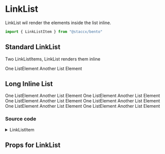 
<Meta title="Components|Lists/LinkList" component={LinkListItem}/>

# LinkList
LinkList wil render the elements inside the list inline.

```javascript
import { LinkListItem } from "@staccx/bento"
```

## Standard LinkList
Two LinkListItems, LinkList renders them inline

<Preview>
  <Story name="Standard">
       <List>
          <LinkListItem to={"/"}>One ListElement</LinkListItem>
          <LinkListItem to={"/"}>Another List Element</LinkListItem>
        </List>
  </Story>
</Preview>

## Long Inline List

<Preview>
  <Story name="Long List">
       <List>
          <LinkListItem to={"/"}>One ListElement</LinkListItem>
          <LinkListItem to={"/"}>Another List Element</LinkListItem>
          <LinkListItem to={"/"}>One ListElement</LinkListItem>
          <LinkListItem to={"/"}>Another List Element</LinkListItem>
          <LinkListItem to={"/"}>One ListElement</LinkListItem>
          <LinkListItem to={"/"}>Another List Element</LinkListItem>
          <LinkListItem to={"/"}>One ListElement</LinkListItem>
          <LinkListItem to={"/"}>Another List Element</LinkListItem>
          <LinkListItem to={"/"}>One ListElement</LinkListItem>
          <LinkListItem to={"/"}>Another List Element</LinkListItem>
          <LinkListItem to={"/"}>One ListElement</LinkListItem>
          <LinkListItem to={"/"}>Another List Element</LinkListItem>
        </List>
  </Story>
</Preview>

### Source code
<details><summary>LinkListItem</summary>
<p>

```bash
import React from "react"
import PropTypes from "prop-types"
import styled, { css } from "styled-components"
import CaretRight from "../../Icons/CarerRight/CaretRight"
import {
  spacing,
  fontWeight,
  fontFamily,
  font,
  color,
  applyVariants
} from "../../../theming"
import ThemeComponent from "../../Theme/ThemeComponent"
import themeProps from "./LinkListItem.themeProps"
import { componentCreateFactory } from "../../../theming/utils/createVariantsFunctionFactory"

const IconComponent = ({ ...props }) => (
  <ThemeComponent
    tagName={themeProps.iconComponent}
    fallback={CaretRight}
    {...props}
  />
)

const LinkListItem = ({ className, children, onClick, to }) => (
  <ListItem className={className}>
    <Button onClick={onClick && onClick} href={to}>
      {children} <Cursor />
    </Button>
  </ListItem>
)

LinkListItem.defaultProps = {
  className: ""
}

LinkListItem.propTypes = {
  to: PropTypes.string.isRequired,
  children: PropTypes.any.isRequired,
  className: PropTypes.string,
  onClick: PropTypes.func
}

LinkListItem.themeProps = themeProps

const Cursor = styled(IconComponent)`
  fill: ${color.wcag};
  position: absolute;
  right: ${spacing.small};
  ${applyVariants(themeProps.icon)};
`

const ListItem = styled.li`
  list-style: none;
  border-bottom: 1px solid ${color.line};
  position: relative;
  &:last-child {
    border-bottom: none;
  }
  ${applyVariants(themeProps.listItem)};
`

const ButtonStyle = css`
  text-decoration: none;
  color: black;
  font-size: ${font.base};
  font-family: ${fontFamily.body()};
  padding: ${spacing.small} ${spacing.large} ${spacing.small} ${spacing.medium};
  display: block;
  font-weight: ${fontWeight.normal};
  display: flex;
  justify-content: space-between;
  align-items: center;
  -webkit-font-smoothing: antialiased;
  -moz-osx-font-smoothing: grayscale;
  cursor: pointer;
  ${applyVariants(themeProps.itemButton)};
`

const Button = styled.a`
  ${ButtonStyle};
  &:hover,
  &:focus {
    ${Cursor} {
      fill: ${color.primary};
      ${applyVariants(themeProps.hover)};
    }
  }
  ${applyVariants(themeProps.link)};
`
LinkListItem.themeProps = themeProps
LinkListItem.createVariants = componentCreateFactory(LinkListItem)

export default LinkListItem

```

</p>
</details>


## Props for LinkList
<Props of={LinkListItem} />
